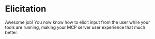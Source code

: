 # Elicitation

Awesome job! You now know how to elicit input from the user while your tools are running, making your MCP server user experience that much better.
